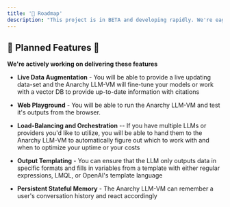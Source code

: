 ```yaml
---
title: '🚀 Roadmap'
description: "This project is in BETA and developing rapidly. We're eager to get your feedback and discuss your ideas."
---
```


## 🚧 Planned Features 🚧

**We're actively working on delivering these features**

- **Live Data Augmentation** - You will be able to provide a live updating data-set and the Anarchy LLM-VM will fine-tune your models or work with a vector DB to provide up-to-date information with citations

- **Web Playground** - You will be able to run the Anarchy LLM-VM and test it's outputs from the browser.

- **Load-Balancing and Orchestration** -- If you have multiple LLMs or providers you'd like to utilize, you will be able to hand them to the Anarchy LLM-VM to automatically figure out which to work with and when to optimize your uptime or your costs

- **Output Templating** - You can ensure that the LLM only outputs data in specific formats and fills in variables from a template with either regular expressions, LMQL, or OpenAI's template language

- **Persistent Stateful Memory** - The Anarchy LLM-VM can remember a user's conversation history and react accordingly
